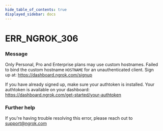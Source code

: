 ```yaml
---
hide_table_of_contents: true
displayed_sidebar: docs
---
```



# ERR_NGROK_306

### Message

Only Personal, Pro and Enterprise plans may use custom hostnames.
Failed to bind the custom hostname `HOSTNAME` for an unauthenticated client.
Sign up at: https://dashboard.ngrok.com/signup

If you have already signed up, make sure your authtoken is installed.
Your authtoken is available on your dashboard: https://dashboard.ngrok.com/get-started/your-authtoken

### Further help

If you're having trouble resolving this error, please reach out to [support@ngrok.com](mailto:support@ngrok.com?subject=Help%20with%20ERR_NGROK_306)

<ErrorDetails error="err_ngrok_306" />
